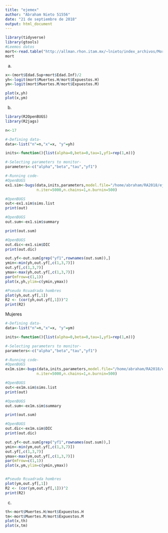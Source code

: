 ```yaml
---
title: "ejemex"
author: "Abraham Nieto 51556"
date: "21 de septiembre de 2018"
output: html_document
---
```

```r
library(tidyverse)
library(gtools)
#Leemos datos
mort<-read.table("http://allman.rhon.itam.mx/~lnieto/index_archivos/Mortalidad.csv",sep=",",header=TRUE)
mort
```

a)
```r
x<-(mort$Edad.Sup+mort$Edad.Inf)/2
yh<-logit(mort$Muertes.H/mort$Expuestos.H)
ym<-logit(mort$Muertes.M/mort$Expuestos.M)

plot(x,yh)
plot(x,ym)
```

b)
```r
library(R2OpenBUGS)
library(R2jags)

n<-17

#-Defining data-
data<-list("n"=n,"x"=x, "y"=yh)

inits<-function(){list(alpha=0,beta=0,tau=1,yf1=rep(1,n))}

#-Selecting parameters to monitor-
parameters<-c("alpha","beta","tau","yf1")

#-Running code-
#OpenBUGS
ex1.sim<-bugs(data,inits,parameters,model.file="/home/abraham/RA2018/ejemex/ex1.txt",
              n.iter=5000,n.chains=1,n.burnin=500)

```


```r
#OpenBUGS
out<-ex1.sim$sims.list
print(out)

#OpenBUGS
out.sum<-ex1.sim$summary

print(out.sum)

```

```r
#OpenBUGS
out.dic<-ex1.sim$DIC
print(out.dic)
```

```r
out.yf<-out.sum[grep("yf1",rownames(out.sum)),]
ymin<-min(yh,out.yf[,c(1,3,7)])
out.yf[,c(1,3,7)]
ymax<-max(yh,out.yf[,c(1,3,7)])
par(mfrow=c(1,1))
plot(x,yh,ylim=c(ymin,ymax))
```
```r
#Pseudo Rcuadrada hombres
plot(yh,out.yf[,1])
R2 <- (cor(yh,out.yf[,1]))^2
print(R2)
```

Mujeres

```r
#-Defining data-
data<-list("n"=n,"x"=x, "y"=ym)

inits<-function(){list(alpha=0,beta=0,tau=1,yf1=rep(1,n))}

#-Selecting parameters to monitor-
parameters<-c("alpha","beta","tau","yf1")

#-Running code-
#OpenBUGS
ex1m.sim<-bugs(data,inits,parameters,model.file="/home/abraham/RA2018/ejemex/ex1.txt",
              n.iter=5000,n.chains=1,n.burnin=500)

#OpenBUGS
out<-ex1m.sim$sims.list
print(out)

#OpenBUGS
out.sum<-ex1m.sim$summary

print(out.sum)

#OpenBUGS
out.dic<-ex1m.sim$DIC
print(out.dic)

out.yf<-out.sum[grep("yf1",rownames(out.sum)),]
ymin<-min(ym,out.yf[,c(1,3,7)])
out.yf[,c(1,3,7)]
ymax<-max(ym,out.yf[,c(1,3,7)])
par(mfrow=c(1,1))
plot(x,ym,ylim=c(ymin,ymax))


#Pseudo Rcuadrada hombres
plot(ym,out.yf[,1])
R2 <- (cor(ym,out.yf[,1]))^2
print(R2)

```

c)
```r
th<-mort$Muertes.H/mort$Expuestos.H
tm<-mort$Muertes.M/mort$Expuestos.M
plot(x,th)
plot(x,tm)
```

